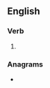 ==English==

===Verb===
{{head|en|present participle}}

# {{present participle of|duck dive|lang=en|nocat=1}}

===Anagrams===
* {{anagrams|en|diving duck}}